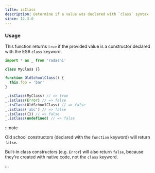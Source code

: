 ```yaml
---
title: isClass
description: Determine if a value was declared with `class` syntax
since: 12.3.0
---
```


### Usage

This function returns `true` if the provided value is a constructor declared with the ES6 `class` keyword.

```ts
import * as _ from 'radashi'

class MyClass {}

function OldSchoolClass() {
  this.foo = 'bar'
}

_.isClass(MyClass) // => true
_.isClass(Error) // => false
_.isClass(OldSchoolClass) // => false
_.isClass('abc') // => false
_.isClass({}) // => false
_.isClass(undefined) // => false
```

:::note

Old school constructors (declared with the `function` keyword) will return `false`.

Built-in class constructors (e.g. `Error`) will also return `false`, because they're created with native code, not the `class` keyword.

:::
